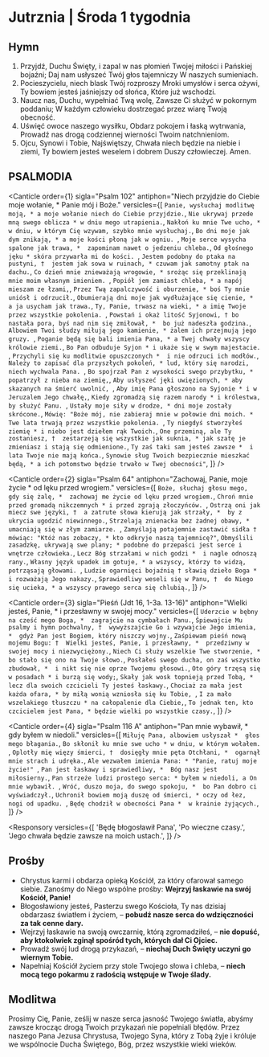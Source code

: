 # Jutrznia | Środa 1 tygodnia

<OpeningVersicle />

## Hymn

1. Przyjdź, Duchu Święty, i zapal w nas płomień
   Twojej miłości i Pańskiej bojaźni;
   Daj nam usłyszeć Twój głos tajemniczy
   W naszych sumieniach.
2. Pocieszycielu, niech blask Twój rozproszy
   Mroki umysłów i serca ożywi,
   Ty bowiem jesteś jaśniejszy od słońca,
   Które już wschodzi.
3. Naucz nas, Duchu, wypełniać Twą wolę,
   Zawsze Ci służyć w pokornym poddaniu;
   W każdym człowieku dostrzegać przez wiarę
   Twoją obecność.
4. Uświęć owoce naszego wysiłku,
   Obdarz pokojem i łaską wytrwania,
   Prowadź nas drogą codziennej wierności
   Twoim natchnieniom.
5. Ojcu, Synowi i Tobie, Najświętszy,
   Chwała niech będzie na niebie i ziemi,
   Ty bowiem jesteś weselem i dobrem
   Duszy człowieczej. Amen.

## PSALMODIA

<Canticle
  order={1}
  sigla="Psalm 102"
  antiphon="Niech przyjdzie do Ciebie moje wołanie, * Panie mój i Boże."
  versicles={[
    `Panie, wysłuchaj modlitwę moją, *
a moje wołanie niech do Ciebie przyjdzie.`,
    `Nie ukrywaj przede mną swego oblicza *
w dniu mego utrapienia.`,
    `Nakłoń ku mnie Twe ucho, *
w dniu, w którym Cię wzywam, szybko mnie wysłuchaj.`,
    `Bo dni moje jak dym znikają, *
a moje kości płoną jak w ogniu. `,
    `Moje serce wysycha spalone jak trawa, * 
zapominam nawet o jedzeniu chleba.`,
    `Od głośnego jęku *
skóra przywarła mi do kości. `,
    `Jestem podobny do ptaka na pustyni, † 
jestem jak sowa w ruinach, *
czuwam jak samotny ptak na dachu.`,
    `Co dzień mnie znieważają wrogowie, *
srożąc się przeklinają mnie moim własnym imieniem. `,
    `Popiół jem zamiast chleba, *
a napój mieszam ze łzami,`,
    `Przez Twą zapalczywość i oburzenie, *
boś Ty mnie uniósł i odrzucił.`,
    `Obumierają dni moje jak wydłużające się cienie, * 
a ja usycham jak trawa.`,
    `Ty, Panie, trwasz na wieki, *
a imię Twoje przez wszystkie pokolenia. `,
    `Powstań i okaż litość Syjonowi, †
bo nastała pora, byś nad nim się zmiłował, * 
bo już nadeszła godzina.`,
    `Albowiem Twoi słudzy miłują jego kamienie, *
żalem ich przejmują jego gruzy. `,
    `Poganie będą się bali imienia Pana, *
a Twej chwały wszyscy królowie ziemi.`,
    `Bo Pan odbuduje Syjon *
i ukaże się w swym majestacie. `,
    `Przychyli się ku modlitwie opuszczonych * 
i nie odrzuci ich modłów.`,
    `Należy to zapisać dla przyszłych pokoleń, *
lud, który się narodzi, niech wychwala Pana. `,
    `Bo spojrzał Pan z wysokości swego przybytku, * 
popatrzył z nieba na ziemię,`,
    `Aby usłyszeć jęki uwięzionych, *
aby skazanych na śmierć uwolnić, `,
    `Aby imię Pana głoszono na Syjonie *
i w Jeruzalem Jego chwałę,`,
    `Kiedy zgromadzą się razem narody *
i królestwa, by służyć Panu. `,
    `Ustały moje siły w drodze, *
dni moje zostały skrócone.`,
    `Mówię: "Boże mój, nie zabieraj mnie w połowie dni moich. *
Twe lata trwają przez wszystkie pokolenia. `,
    `Ty niegdyś stworzyłeś ziemię *
i niebo jest dziełem rąk Twoich.`,
    `One przeminą, ale Ty zostaniesz, † 
zestarzeją się wszystkie jak suknia, *
jak szatę je zmieniasz i stają się odmienione.`,
    `Ty zaś taki sam jesteś zawsze * 
i lata Twoje nie mają końca.`,
    `Synowie sług Twoich bezpiecznie mieszkać będą, *
a ich potomstwo będzie trwało w Twej obecności"`,
  ]}
/>

<Canticle
  order={2}
  sigla="Psalm 64"
  antiphon="Zachowaj, Panie, moje życie * od lęku przed wrogiem."
  versicles={[
    `Boże, słuchaj głosu mego, gdy się żalę, * 
zachowaj me życie od lęku przed wrogiem.`,
    `Chroń mnie przed gromadą nikczemnych *
i przed zgrają złoczyńców. `,
    `Ostrzą oni jak miecz swe języki, † 
a zatrute słowa kierują jak strzały, * 
by z ukrycia ugodzić niewinnego.`,
    `Strzelają znienacka bez żadnej obawy, *
umacniają się w złym zamiarze. `,
    `Zamyślają potajemnie zastawić sidła † 
mówiąc: "Któż nas zobaczy, *
kto odkryje naszą tajemnicę?"`,
    `Obmyślili zasadzkę, ukrywają swe plany; *
podobne do przepaści jest serce i wnętrze człowieka.`,
    `Lecz Bóg strzałami w nich godzi * 
i nagle odnoszą rany.`,
    `Własny język upadek im gotuje, *
a wszyscy, którzy to widzą, potrząsają głowami. `,
    `Ludzie ogarnięci bojaźnią †
sławią dzieło Boga *
i rozważają Jego nakazy.`,
    `Sprawiedliwy weseli się w Panu, † 
do Niego się ucieka, *
a wszyscy prawego serca się chlubią.`,
  ]}
/>

<Canticle
  order={3}
  sigla="Pieśń (Jdt 16, 1-3a. 13-16)"
  antiphon="Wielki jesteś, Panie, * i przesławny w swojej mocy."
  versicles={[
    `Uderzcie w bębny na cześć mego Boga, * 
zagrajcie na cymbałach Panu.`,
    `Śpiewajcie Mu psalmy i hymn pochwalny, † 
wywyższajcie Go i wzywajcie Jego imienia, * 
gdyż Pan jest Bogiem, który niszczy wojny.`,
    `Zaśpiewam pieśń nową mojemu Bogu: † 
Wielki jesteś, Panie, i przesławny, * 
przedziwny w swojej mocy i niezwyciężony.`,
    `Niech Ci służy wszelkie Twe stworzenie, *
bo stało się ono na Twoje słowo.`,
    `Posłałeś swego ducha, on zaś wszystko zbudował, * 
i nikt się nie oprze Twojemu głosowi.`,
    `Oto góry trzęsą się w posadach *
i burzą się wody;`,
    `Skały jak wosk topnieją przed Tobą, * 
lecz dla swoich czcicieli Ty jesteś łaskawy.`,
    `Chociaż za mała jest każda ofara, *
by miłą wonią wzniosła się ku Tobie, `,
    `I za mało wszelakiego tłuszczu *
na całopalenie dla Ciebie,`,
    `To jednak ten, kto czcicielem jest Pana, *
będzie wielki po wszystkie czasy.`,
  ]}
/>

<Canticle
  order={4}
  sigla="Psalm 116 A"
  antiphon="Pan mnie wybawił, * gdy byłem w niedoli."
  versicles={[
    `Miłuję Pana, albowiem usłyszał * 
głos mego błagania.`,
    `Bo skłonił ku mnie swe ucho *
w dniu, w którym wołałem. `,
    `Oplotły mię więzy śmierci, † 
dosięgły mnie pęta Otchłani, * 
ogarnął mnie strach i udręka.`,
    `Ale wezwałem imienia Pana: *
"Panie, ratuj moje życie!" `,
    `Pan jest łaskawy i sprawiedliwy, * 
Bóg nasz jest miłosierny.`,
    `Pan strzeże ludzi prostego serca: *
byłem w niedoli, a On mnie wybawił. `,
    `Wróć, duszo moja, do swego spokoju, * 
bo Pan dobro ci wyświadczył.`,
    `Uchronił bowiem moją duszę od śmierci, *
oczy od łez, nogi od upadku. `,
    `Będę chodził w obecności Pana * 
w krainie żyjących.`,
  ]}
/>

<Passage
  sigla="Rz 8, 35. 37"
  passage="Któż nas może odłączyć od miłości Chrystusowej? Utrapienie, ucisk czy prześladowanie, głód czy nagość, niebezpieczeństwo czy miecz? Ale we wszystkim tym odnosimy pełne zwycięstwo dzięki Temu, który nas umiłował."
/>

<Responsory
  versicles={[
    'Będę błogosławił Pana',
    'Po wieczne czasy.',
    'Jego chwała będzie zawsze na moich ustach.',
  ]}
/>

<Benedictus antiphon="Bóg nam zapowiedział * od dawna nasze zbawienie / przez usta swych świętych proroków." />

## Prośby

- Chrystus karmi i obdarza opieką Kościół, za który ofarował samego siebie. Zanośmy do Niego wspólne prośby: **Wejrzyj łaskawie na swój Kościół, Panie!**
- Błogosławiony jesteś, Pasterzu swego Kościoła, Ty nas dzisiaj obdarzasz światłem i życiem, – **pobudź nasze serca do wdzięczności za tak cenne dary.**
- Wejrzyj łaskawie na swoją owczarnię, którą zgromadziłeś, – **nie dopuść, aby ktokolwiek zginął spośród tych, których dał Ci Ojciec.**
- Prowadź swój lud drogą przykazań, – **niechaj Duch Święty uczyni go wiernym Tobie.**
- Napełniaj Kościół życiem przy stole Twojego słowa i chleba, – **niech mocą tego pokarmu z radością wstępuje w Twoje ślady.**

<CustomIntercessions type="lauds" />

<KyrieEleison />

<LordsPrayer />

## Modlitwa

Prosimy Cię, Panie, ześlij w nasze serca jasność Twojego światła, abyśmy zawsze krocząc drogą Twoich przykazań nie popełniali błędów. Przez naszego Pana Jezusa Chrystusa, Twojego Syna, który z Tobą żyje i króluje we wspólnocie Ducha Świętego, Bóg, przez wszystkie wieki wieków.

<Amen />

<BlessingAndConcludingVersicle />
